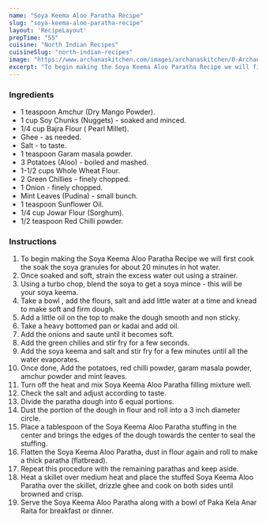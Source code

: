 ---
name: "Soya Keema Aloo Paratha Recipe"
slug: "soya-keema-aloo-paratha-recipe"
layout: 'RecipeLayout'
prepTime: "55"
cuisine: "North Indian Recipes"
cuisineSlug: "north-indian-recipes"
image: "https://www.archanaskitchen.com/images/archanaskitchen/0-Archanas-Kitchen-Recipes/2018/Soya_Keema_Aloo_Paratha_Recipe-3_1600.jpg"
excerpt: "To begin making the Soya Keema Aloo Paratha Recipe we will first cook the soak the soya granules for about 20 minutes in hot water"
---

### Ingredients

- 1 teaspoon Amchur (Dry Mango Powder).
- 1 cup Soy Chunks (Nuggets) - soaked and minced.
- 1/4 cup Bajra Flour ( Pearl Millet).
- Ghee - as needed.
- Salt - to taste.
- 1 teaspoon Garam masala powder.
- 3 Potatoes (Aloo) - boiled and mashed.
- 1-1/2 cups Whole Wheat Flour.
- 2 Green Chillies - finely chopped.
- 1 Onion - finely chopped.
- Mint Leaves (Pudina) - small bunch.
- 1 teaspoon Sunflower Oil.
- 1/4 cup Jowar Flour (Sorghum).
- 1/2 teaspoon Red Chilli powder.

### Instructions

1. To begin making the Soya Keema Aloo Paratha Recipe we will first cook the soak the soya granules for about 20 minutes in hot water.
1. Once soaked and soft, strain the excess water out using a strainer.
1. Using a turbo chop, blend the soya to get a soya mince - this will be your soya keema.
1. Take a bowl , add the flours, salt and add little water at a time and knead to make soft and firm dough.
1. Add a little oil on the top to make the dough smooth and non sticky.
1. Take a heavy bottomed pan or kadai and add oil.
1. Add the onions and saute until it becomes soft.
1. Add the green chilies and stir fry for a few seconds.
1. Add the soya keema and salt and stir fry for a few minutes until all the water evaporates.
1. Once done, Add the potatoes, red chilli powder, garam masala powder, amchur powder and mint leaves.
1. Turn off the heat and mix Soya Keema Aloo Paratha filling mixture well.
1. Check the salt and adjust according to taste.
1. Divide the paratha dough into 6 equal portions.
1. Dust the portion of the dough in flour and roll into a 3 inch diameter circle.
1. Place a tablespoon of the Soya Keema Aloo Paratha stuffing in the center and brings the edges of the dough towards the center to seal the stuffing.
1. Flatten the Soya Keema Aloo Paratha, dust in flour again and roll to make a thick paratha (flatbread).
1. Repeat this procedure with the remaining parathas and keep aside.
1. Heat a skillet over medium heat and place the stuffed Soya Keema Aloo Paratha over the skillet, drizzle ghee and cook on both sides until browned and crisp.
1. Serve the Soya Keema Aloo Paratha along with a bowl of Paka Kela Anar Raita for breakfast or dinner.
